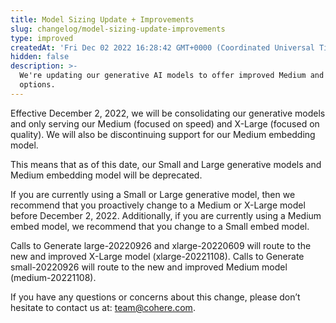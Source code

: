 ```yaml
---
title: Model Sizing Update + Improvements
slug: changelog/model-sizing-update-improvements
type: improved
createdAt: 'Fri Dec 02 2022 16:28:42 GMT+0000 (Coordinated Universal Time)'
hidden: false
description: >-
  We're updating our generative AI models to offer improved Medium and X-Large
  options.
---
```

Effective December 2, 2022, we will be consolidating our generative models and only serving our Medium (focused on speed) and X-Large (focused on quality). We will also be discontinuing support for our Medium embedding model.

This means that as of this date, our Small and Large generative models and Medium embedding model will be deprecated. 

If you are currently using a Small or Large generative model, then we recommend that you proactively change to a Medium or X-Large model before December 2, 2022. Additionally, if you are currently using a Medium embed model, we recommend that you change to a Small embed model. 

Calls to Generate large-20220926 and xlarge-20220609 will route to the new and improved X-Large model (xlarge-20221108). Calls to Generate small-20220926 will route to the new and improved Medium model (medium-20221108). 

If you have any questions or concerns about this change, please don’t hesitate to contact us at: team@cohere.com.
